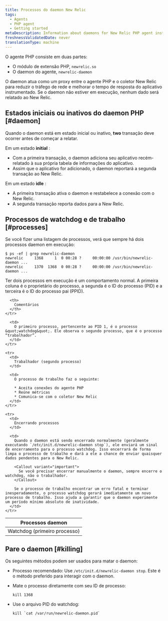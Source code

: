 ```yaml
---
title: Processos do daemon New Relic
tags:
  - Agents
  - PHP agent
  - Getting started
metaDescription: Information about daemons for New Relic PHP agent installations prior to 3.0.
freshnessValidatedDate: never
translationType: machine
---
```


O agente PHP consiste em duas partes:

* O módulo de extensão PHP, `newrelic.so`
* O daemon do agente, `newrelic-daemon`

O daemon atua como um proxy entre o agente PHP e o coletor New Relic para reduzir o tráfego de rede e melhorar o tempo de resposta do aplicativo instrumentado. Se o daemon não estiver em execução, nenhum dado será relatado ao New Relic.

## Estados iniciais ou inativos do daemon PHP [#daemon]

Quando o daemon está em estado inicial ou inativo, <DNT>**two**</DNT> transação deve ocorrer antes de começar a relatar.

Em um estado <DNT>**initial**</DNT> :

* Com a primeira transação, o daemon adiciona seu aplicativo recém-relatado à sua própria tabela de informações do aplicativo.
* Assim que o aplicativo for adicionado, o daemon reportará a segunda transação ao New Relic.

Em um estado <DNT>**idle**</DNT> :

* A primeira transação ativa o daemon e restabelece a conexão com o New Relic.
* A segunda transação reporta dados para a New Relic.

## Processos de watchdog e de trabalho [#processes]

Se você fizer uma listagem de processos, verá que sempre há dois processos daemon em execução:

```
$ ps -ef | grep newrelic-daemon
newrelic     1368     1  0 00:28 ?     00:00:00 /usr/bin/newrelic-daemon ...
newrelic     1370  1368  0 00:28 ?     00:00:00 /usr/bin/newrelic-daemon ...
```

Ter dois processos em execução é um comportamento normal. A primeira coluna é o proprietário do processo, a segunda é o ID do processo (PID) e a terceira é o ID do processo pai (PPID).

<table>
  <thead>
    <tr>
      <th style={{ width: "200px" }}>
        Processos daemon
      </th>

      <th>
        Comentários
      </th>
    </tr>
  </thead>

  <tbody>
    <tr>
      <td>
        Watchdog (primeiro processo)
      </td>

      <td>
        O primeiro processo, pertencente ao PID 1, é o processo &quot;watchdog&quot;. Ele observa o segundo processo, que é o processo “trabalhador”.
      </td>
    </tr>

    <tr>
      <td>
        Trabalhador (segundo processo)
      </td>

      <td>
        O processo de trabalho faz o seguinte:

        * Aceita conexões do agente PHP
        * Reúne métricas
        * Comunica-se com o coletor New Relic
      </td>
    </tr>

    <tr>
      <td>
        Encerrando processos
      </td>

      <td>
        Quando o daemon está sendo encerrado normalmente (geralmente executando `/etc/init.d/newrelic-daemon stop`), ele enviará um sinal de encerramento para o processo watchdog. Isso encerrará de forma limpa o processo de trabalho e dará a ele a chance de enviar quaisquer dados pendentes para o New Relic.

        <Callout variant="important">
          Se você precisar encerrar manualmente o daemon, sempre encerre o watchdog, não o trabalhador.
        </Callout>

        Se o processo de trabalho encontrar um erro fatal e terminar inesperadamente, o processo watchdog gerará imediatamente um novo processo de trabalho. Isso ajuda a garantir que o daemon experimente um período mínimo absoluto de inatividade.
      </td>
    </tr>
  </tbody>
</table>

## Pare o daemon [#killing]

Os seguintes métodos podem ser usados para matar o daemon:

* Processo recomendado: Use `/etc/init.d/newrelic-daemon stop`. Este é o método preferido para interagir com o daemon.

* Mate o processo diretamente com seu ID de processo:

  ```
  kill 1368
  ```

* Use o arquivo PID do watchdog:

  ```
  kill `cat /var/run/newrelic-daemon.pid`
  ```